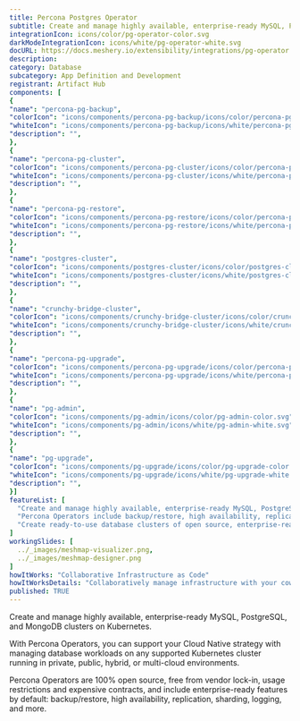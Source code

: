```yaml
---
title: Percona Postgres Operator
subtitle: Create and manage highly available, enterprise-ready MySQL, PostgreSQL, and MongoDB clusters on Kubernetes.
integrationIcon: icons/color/pg-operator-color.svg
darkModeIntegrationIcon: icons/white/pg-operator-white.svg
docURL: https://docs.meshery.io/extensibility/integrations/pg-operator
description: 
category: Database
subcategory: App Definition and Development
registrant: Artifact Hub
components: [
{
"name": "percona-pg-backup",
"colorIcon": "icons/components/percona-pg-backup/icons/color/percona-pg-backup-color.svg",
"whiteIcon": "icons/components/percona-pg-backup/icons/white/percona-pg-backup-white.svg",
"description": "",
},
{
"name": "percona-pg-cluster",
"colorIcon": "icons/components/percona-pg-cluster/icons/color/percona-pg-cluster-color.svg",
"whiteIcon": "icons/components/percona-pg-cluster/icons/white/percona-pg-cluster-white.svg",
"description": "",
},
{
"name": "percona-pg-restore",
"colorIcon": "icons/components/percona-pg-restore/icons/color/percona-pg-restore-color.svg",
"whiteIcon": "icons/components/percona-pg-restore/icons/white/percona-pg-restore-white.svg",
"description": "",
},
{
"name": "postgres-cluster",
"colorIcon": "icons/components/postgres-cluster/icons/color/postgres-cluster-color.svg",
"whiteIcon": "icons/components/postgres-cluster/icons/white/postgres-cluster-white.svg",
"description": "",
},
{
"name": "crunchy-bridge-cluster",
"colorIcon": "icons/components/crunchy-bridge-cluster/icons/color/crunchy-bridge-cluster-color.svg",
"whiteIcon": "icons/components/crunchy-bridge-cluster/icons/white/crunchy-bridge-cluster-white.svg",
"description": "",
},
{
"name": "percona-pg-upgrade",
"colorIcon": "icons/components/percona-pg-upgrade/icons/color/percona-pg-upgrade-color.svg",
"whiteIcon": "icons/components/percona-pg-upgrade/icons/white/percona-pg-upgrade-white.svg",
"description": "",
},
{
"name": "pg-admin",
"colorIcon": "icons/components/pg-admin/icons/color/pg-admin-color.svg",
"whiteIcon": "icons/components/pg-admin/icons/white/pg-admin-white.svg",
"description": "",
},
{
"name": "pg-upgrade",
"colorIcon": "icons/components/pg-upgrade/icons/color/pg-upgrade-color.svg",
"whiteIcon": "icons/components/pg-upgrade/icons/white/pg-upgrade-white.svg",
"description": "",
}]
featureList: [
  "Create and manage highly available, enterprise-ready MySQL, PostgreSQL, and MongoDB clusters on Kubernetes.",
  "Percona Operators include backup/restore, high availability, replication, sharding, logging features and more.",
  "Create ready-to-use database clusters of open source, enterprise-ready versions of MySQL, MongoDB, and PostgreSQL, created and supported by the Percona team."
]
workingSlides: [
  ../_images/meshmap-visualizer.png,
  ../_images/meshmap-designer.png
]
howItWorks: "Collaborative Infrastructure as Code"
howItWorksDetails: "Collaboratively manage infrastructure with your coworkers synchronously sharing the same designs."
published: TRUE
---
```

<p>
Create and manage highly available, enterprise-ready MySQL, PostgreSQL, and MongoDB clusters on Kubernetes.
</p>
<p>
    With Percona Operators, you can support your Cloud Native strategy with managing database workloads on any supported Kubernetes cluster running in private, public, hybrid, or multi-cloud environments.
</p>
<p>
    Percona Operators are 100% open source, free from vendor lock-in, usage restrictions and expensive contracts, and include enterprise-ready features by default: backup/restore, high availability, replication, sharding, logging, and more.
</p>
